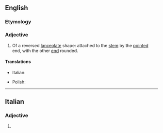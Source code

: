 ==English==

===Etymology===
{{prefix|ob|lanceolate|lang=en}}

===Adjective===
{{en-adj}}

# {{lb|en|botany|of leaves}} Of a reversed [[lanceolate]] shape: attached to the [[stem]] by the [[pointed]] end, with the other [[end]] rounded.

====Translations====
{{trans-top|of a reversed lanceolate shape}}
* Italian: {{t|it|oblanceolato}}
{{trans-mid}}
* Polish: {{t|pl|odwrotnie-lancetowaty|m}}
{{trans-bottom}}

----

==Italian==

===Adjective===
{{head|it|adjective form}}

# {{feminine plural of|oblanceolato|lang=it}}